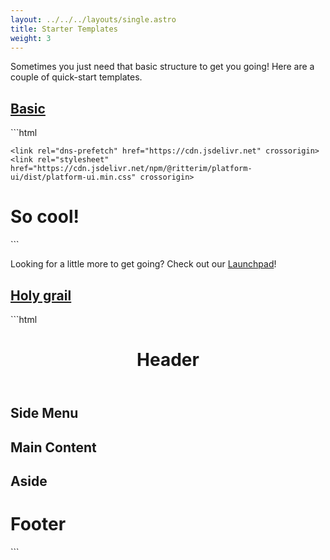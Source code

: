 ```yaml
---
layout: ../../../layouts/single.astro
title: Starter Templates
weight: 3
---
```


Sometimes you just need that basic structure to get you going! Here are a couple of quick-start templates.

## [Basic](#basic)

<Codemarkup>
```html
<!doctype html>
<html lang="en">
  <head>
    <title>We're using Platform UI!</title>
    <meta charset="utf-8">
    <meta name="viewport" content="width=device-width, initial-scale=1, shrink-to-fit=no">

    <link rel="dns-prefetch" href="https://cdn.jsdelivr.net" crossorigin>
    <link rel="stylesheet" href="https://cdn.jsdelivr.net/npm/@ritterim/platform-ui/dist/platform-ui.min.css" crossorigin>

  </head>
  <body>
    <h1>So cool!</h1>
    <!-- Website things... -->
    <script src="https://cdn.jsdelivr.net/npm/@ritterim/platform-ui/dist/js/platform-ui.min.js" crossorigin defer></script>
  </body>
</html>
```
</Codemarkup>
 
Looking for a little more to get going? Check out our [Launchpad](/launchpad/templates/)!

## [Holy grail](#holy-grail)

<Codemarkup>
```html
<!doctype html>
<html lang="en">

<head>
  <title>Holy Grail layout | Platform UI!</title>
  <meta charset="utf-8">
  <meta name="viewport" content="width=device-width, initial-scale=1, shrink-to-fit=no">

  <!-- load fonts -->		
  <link rel="stylesheet" href="https://cdn.jsdelivr.net/npm/@ritterim/platform-ui/dist/platform-ui.min.css">
</head>

<body class="flex flex--column">
  <header class="py-6 px-3">
    <h1>Header</h1>
  </header>
  <main class="block-container flex--grow">
    <aside class="block lg-tablet-up-2">
      <h1>Side Menu</h1>
    </aside>
    <section class="block lg-tablet-up-8 p-3">
      <h1 class="text--base">Main Content</h1>
    </section>
    <aside class="block lg-tablet-up-2">
      <h1>Aside</h1>
    </aside>
  </main>
  <footer class="py-6 px-3">
    <h1>Footer</h1>
  </footer>
</body>
<script src="https://cdn.jsdelivr.net/npm/@ritterim/platform-ui/dist/js/platform-ui.min.js"></script>

</html>
```
</Codemarkup>
 